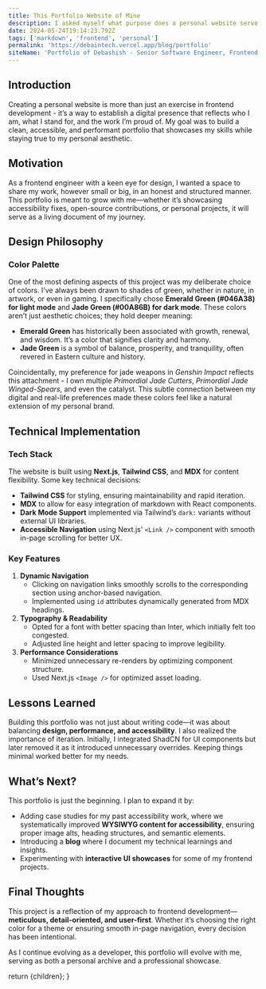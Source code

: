 ```yaml
---
title: This Portfolio Website of Mine
description: I asked myself what purpose does a personal website serve.
date: 2024-05-24T19:14:23.792Z
tags: ['markdown', 'frontend', 'personal']
permalink: 'https://debaintech.vercel.app/blog/portfolio'
siteName: 'Portfolio of Debashish - Senior Software Engineer, Frontend'
---
```



## Introduction

Creating a personal website is more than just an exercise in frontend development - it’s a way to establish a digital presence that reflects who I am, what I stand for, and the work I’m proud of. My goal was to build a clean, accessible, and performant portfolio that showcases my skills while staying true to my personal aesthetic.

## Motivation

As a frontend engineer with a keen eye for design, I wanted a space to share my work, however small or big, in an honest and structured manner. This portfolio is meant to grow with me—whether it’s showcasing accessibility fixes, open-source contributions, or personal projects, it will serve as a living document of my journey.

## Design Philosophy

### Color Palette

One of the most defining aspects of this project was my deliberate choice of colors. I’ve always been drawn to shades of green, whether in nature, in artwork, or even in gaming. I specifically chose **Emerald Green (#046A38) for light mode** and **Jade Green (#00A86B) for dark mode**. These colors aren’t just aesthetic choices; they hold deeper meaning:

- **Emerald Green** has historically been associated with growth, renewal, and wisdom. It’s a color that signifies clarity and harmony.
- **Jade Green** is a symbol of balance, prosperity, and tranquility, often revered in Eastern culture and history.

Coincidentally, my preference for jade weapons in *Genshin Impact* reflects this attachment - I own multiple *Primordial Jade Cutters*, *Primordial Jade Winged-Spears*, and even the catalyst. This subtle connection between my digital and real-life preferences made these colors feel like a natural extension of my personal brand.

## Technical Implementation

### Tech Stack

The website is built using **Next.js**, **Tailwind CSS**, and **MDX** for content flexibility. Some key technical decisions:

- **Tailwind CSS** for styling, ensuring maintainability and rapid iteration.
- **MDX** to allow for easy integration of markdown with React components.
- **Dark Mode Support** implemented via Tailwind’s `dark:` variants without external UI libraries.
- **Accessible Navigation** using Next.js' `<Link />` component with smooth in-page scrolling for better UX.

### Key Features

1. **Dynamic Navigation**
    - Clicking on navigation links smoothly scrolls to the corresponding section using anchor-based navigation.
    - Implemented using `id` attributes dynamically generated from MDX headings.
2. **Typography & Readability**
    - Opted for a font with better spacing than Inter, which initially felt too congested.
    - Adjusted line height and letter spacing to improve legibility.
3. **Performance Considerations**
    - Minimized unnecessary re-renders by optimizing component structure.
    - Used Next.js `<Image />` for optimized asset loading.

## Lessons Learned

Building this portfolio was not just about writing code—it was about balancing **design, performance, and accessibility**. I also realized the importance of iteration. Initially, I integrated ShadCN for UI components but later removed it as it introduced unnecessary overrides. Keeping things minimal worked better for my needs.

## What’s Next?

This portfolio is just the beginning. I plan to expand it by:

- Adding case studies for my past accessibility work, where we systematically improved **WYSIWYG content for accessibility**, ensuring proper image alts, heading structures, and semantic elements.
- Introducing a **blog** where I document my technical learnings and insights.
- Experimenting with **interactive UI showcases** for some of my frontend projects.

## Final Thoughts

This project is a reflection of my approach to frontend development—**meticulous, detail-oriented, and user-first**. Whether it’s choosing the right color for a theme or ensuring smooth in-page navigation, every decision has been intentional.

As I continue evolving as a developer, this portfolio will evolve with me, serving as both a personal archive and a professional showcase.

  return <MdxLayout>{children}</MdxLayout>;
}
